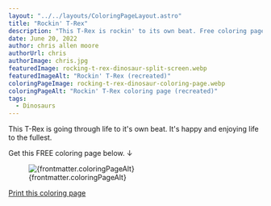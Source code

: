 ```yaml
---
layout: "../../layouts/ColoringPageLayout.astro"
title: "Rockin' T-Rex"
description: "This T-Rex is rockin' to its own beat. Free coloring page."
date: June 20, 2022
author: chris allen moore
authorUrl: chris
authorImage: chris.jpg
featuredImage: rocking-t-rex-dinosaur-split-screen.webp
featuredImageAlt: "Rockin' T-Rex (recreated)"
coloringPageImage: rocking-t-rex-dinosaur-coloring-page.webp
coloringPageAlt: "Rockin' T-Rex coloring page (recreated)"
tags:
  - Dinosaurs
---
```


This T-Rex is going through life to it's own beat. It's happy and enjoying life to the fullest.

Get this FREE coloring page below. ↓

<figure class="text-center mt-0">
  <img
    src={`/images/coloring-pages/${frontmatter.coloringPageImage}`}
    alt={frontmatter.coloringPageAlt}
    class="w-full"
  />
  <figcaption class="text-sm">{frontmatter.coloringPageAlt}</figcaption>
</figure>

<div class="text-center">
  <a
    target="_blank"
    href={`/images/coloring-pages/${frontmatter.coloringPageImage}/`}
    class="no-underline bg-paradiso-600 hover:bg-paradiso-700 text-white py-4 px-5 rounded-full leading-normal"
  >
    <span>Print this coloring page</span>
  </a>
</div>
